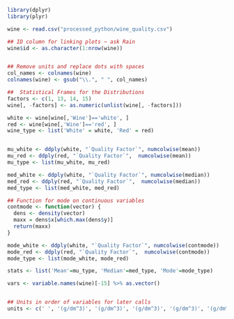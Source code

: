 ```r
library(dplyr)
library(plyr)

wine <- read.csv("processed_python/wine_quality.csv")

## ID column for linking plots ~ ask Rain
wine$id <- as.character(1:nrow(wine))


## Remove units and replace dots with spaces
col_names <- colnames(wine)
colnames(wine) <- gsub("\\.", " ", col_names) 

##  Statistical Frames for the Distributions
factors <- c(1, 13, 14, 15)
wine[, -factors] <- as.numeric(unlist(wine[, -factors]))

white <- wine[wine[,'Wine']=='white', ]
red <- wine[wine[,'Wine']=='red', ]
wine_type <- list('White' = white, 'Red' = red)


mu_white <- ddply(white, "`Quality Factor`", numcolwise(mean))
mu_red <- ddply(red, "`Quality Factor`",  numcolwise(mean))
mu_type <- list(mu_white, mu_red)

med_white <- ddply(white, "`Quality Factor`", numcolwise(median))
med_red <- ddply(red, "`Quality Factor`",  numcolwise(median))
med_type <- list(med_white, med_red)

## Function for mode on continuous variables
contmode <- function(vector) {
  dens <- density(vector)
  maxx = dens$x[which.max(dens$y)]
  return(maxx)
}

mode_white <- ddply(white, "`Quality Factor`", numcolwise(contmode))
mode_red <- ddply(red, "`Quality Factor`",  numcolwise(contmode))
mode_type <- list(mode_white, mode_red)

stats <- list('Mean'=mu_type, 'Median'=med_type, 'Mode'=mode_type)

vars <- variable.names(wine)[-15] %>% as.vector()


## Units in order of variables for later calls
units <- c(' ', '(g/dm^3)', '(g/dm^3)', '(g/dm^3)', '(g/dm^3)', '(g/dm^3)', '(mg/dm^3)', '(mg/dm^3)', '(g/cm^3)', ' ', '(g/dm^3)', '(%)', ' ', ' ', ' ')

```

